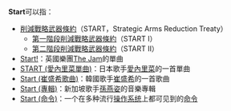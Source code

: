 '''Start'''可以指：

*[[削減戰略武器條約|削減戰略武器條約]]（START，Strategic Arms Reduction Treaty）
**[[第一階段削減戰略武器條約|第一階段削減戰略武器條約]]（START I）
**[[第二階段削減戰略武器條約|第二階段削減戰略武器條約]]（START II）
*[[Start!|Start!]]：英國樂團[[The_Jam|The Jam]]的單曲
*[[START_(愛內里菜單曲)|START (愛內里菜單曲)]]：日本歌手[[愛內里菜|愛內里菜]]的一首單曲
*[[Start_(崔盛希歌曲)|Start (崔盛希歌曲)]]：韓國歌手[[崔盛希|崔盛希]]的一首歌曲
*[[Start_(專輯)|Start (專輯)]]：新加坡歌手[[孫燕姿|孫燕姿]]的音樂專輯
*[[Start_(命令)|Start (命令)]]：一个在多种流行[[操作系统|操作系统]]上都可见到的[[命令_(计算机)|命令]]

{{消歧義|cat=非中文名称消歧义}}